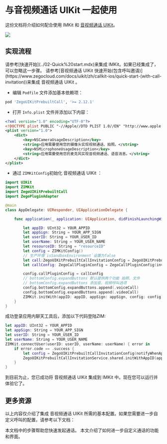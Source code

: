# 与音视频通话 UIKit 一起使用

这份文档将介绍如何配合使用 IMKit 和 [音视频通话 UIKit](https://doc-zh.zego.im/article/20192)。

<Frame width="200" height="auto" caption="">
    <img src="https://storage.zego.im/sdk-doc/Pics/ZIMKit/inapp_chat_with_call.gif"/>
</Frame>

## 实现流程

<Steps>
<Step title="集成 IMKit">
请参考[快速开始](../02-Quick%20start.mdx)来集成 IMKit。如果已经集成了，可以忽略这一步骤。
</Step>
<Step title="集成 音视频通话 UIKit">
请参考[音视频通话 UIKit 快速开始(包含呼叫邀请)](https://www.zegocloud.com/docs/uikit/zh/callkit-ios/quick-start-(with-call-invitation))来集成 音视频通话 UIKit 。
</Step>
<Step title="初始化音视频通话 UIKit">

- 编辑 `Podfile` 文件添加基本依赖项：
```Ruby
pod 'ZegoUIKitPrebuiltCall', '>= 2.12.1'
```
- 打开 `Info.plist` 文件并添加以下内容：
```xml
<?xml version="1.0" encoding="UTF-8"?>
<!DOCTYPE plist PUBLIC "-//Apple//DTD PLIST 1.0//EN" "http://www.apple.com/DTDs/PropertyList-1.0.dtd">
<plist version="1.0">
    <dict>
        <key>NSCameraUsageDescription</key>
        <string>应用需要使用您的摄像头实现视频通话、拍照。</string>
        <key>NSMicrophoneUsageDescription</key>
        <string>应用需要使用您的麦克风实现音视频通话、语音消息。</string>
    </dict>
</plist>
```

- 通过 `ZIMKitConfig`初始化 音视频通话 UIKit ：

```swift AppDelegate.swift {11}
import UIKit
import ZIMKit
import ZegoUIKitPrebuiltCall
import ZegoPluginAdapter

@main
class AppDelegate: UIResponder, UIApplicationDelegate {

    func application(_ application: UIApplication, didFinishLaunchingWithOptions launchOptions: [UIApplication.LaunchOptionsKey: Any]?) -> Bool {

        let appID: UInt32 = YOUR_APPID
        let appSign: String = YOUR_APP_SIGN
        let userID: String = YOUR_USER_ID
        let userName: String = YOUR_USER_NAME
        let resourceID: String = "resourceID" 
        let config = ZIMKitConfig()
        // 生产环境`isSandboxEnvironment`设置为false
        let call:ZegoUIKitPrebuiltCallInvitationConfig = ZegoUIKitPrebuiltCallInvitationConfig(notifyWhenAppRunningInBackgroundOrQuit: true, isSandboxEnvironment: true, certificateIndex: .firstCertificate)
        let callConfig: ZegoCallPluginConfig = ZegoCallPluginConfig(invitationConfig: call, resourceID: resourceID)

        config.callPluginConfig = callConfig
        // bottomConfig.expandButtons 默认提供两个功能 拍照、文件
        // bottomConfig.expandButtons 添加音、视频呼叫选项
        config.bottomConfig.expandButtons.append(.voiceCall)
        config.bottomConfig.expandButtons.append(.videoCall)
        ZIMKit.initWith(appID: appID, appSign: appSign, config: config)
    }
}
```
成功登录应用内聊天工具后，添加以下代码登陆ZIM:

```swift {7,8}
let appID: UInt32 = YOUR_APPID
let appSign: String = YOUR_APP_SIGN
let userID: String = YOUR_USER_ID
let userName: String = YOUR_USER_NAME
ZIMKit.connectUser(userID: userID, userName: userName) { error in
    if error.code == .success {
        let config = ZegoUIKitPrebuiltCallInvitationConfig(notifyWhenAppRunningInBackgroundOrQuit: true, isSandboxEnvironment: false)
        ZegoUIKitPrebuiltCallInvitationService.shared.initWithAppID(appID, appSign: appSign, userID: userID, userName: userName, config: config)
    }
}
```
</Step>
</Steps>
到目前为止，您已成功将 音视频通话 UIKit 集成到 IMKit 中。现在您可以运行并体验它了。

## 更多资源

以上内容仅介绍了集成 音视频通话 UIKit 所需的基本配置。如果您需要进一步自定义呼叫的配置，请参考以下文档：

<CardGroup cols={2}>
  
  <Card title="音视频通话 UIKit - 快速开始" href="https://doc-zh.zego.im/article/20209" target="_blank">
    本文档中的步骤帮助您快速发起通话。
  </Card>

  <Card title="音视频通话 UIKit - 自定义 UI" href="https://doc-zh.zego.im/article/20216" target="_blank">
    本文介绍了如何进一步自定义通话的功能和界面。
  </Card>

</CardGroup>
